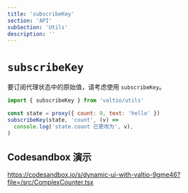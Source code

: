 ```yaml
---
title: 'subscribeKey'
section: 'API'
subSection: 'Utils'
description: ''
---
```


# `subscribeKey`

要订阅代理状态中的原始值，请考虑使用 `subscribeKey`。

```js
import { subscribeKey } from 'valtio/utils'

const state = proxy({ count: 0, text: 'hello' })
subscribeKey(state, 'count', (v) =>
  console.log('state.count 已更改为', v),
)
```

## Codesandbox 演示

https://codesandbox.io/s/dynamic-ui-with-valtio-9gme46?file=/src/ComplexCounter.tsx
